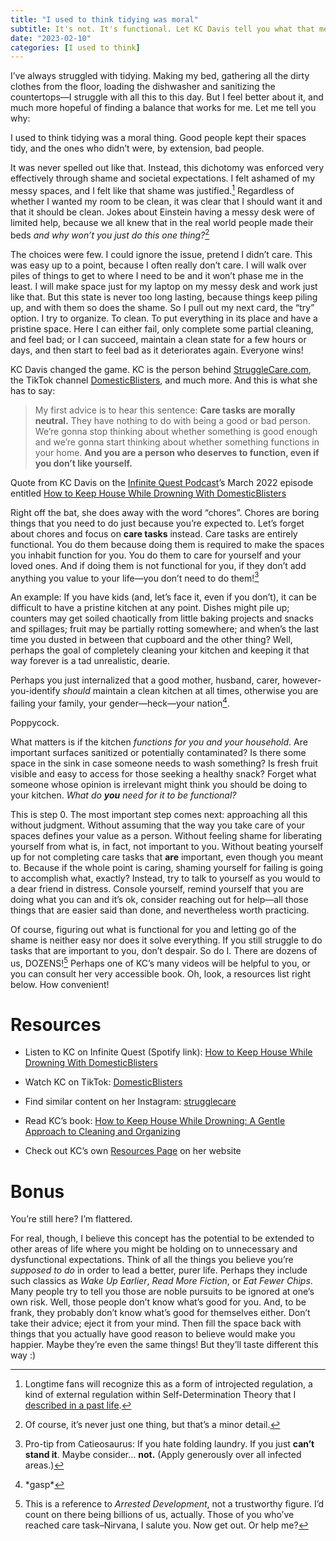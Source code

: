 ```yaml
---
title: "I used to think tidying was moral"
subtitle: It's not. It's functional. Let KC Davis tell you what that means.
date: "2023-02-10"
categories: [I used to think]
---
```


I've always struggled with tidying. Making my bed, gathering all the dirty clothes from the floor, loading the dishwasher and sanitizing the countertops---I struggle with all this to this day. But I feel better about it, and much more hopeful of finding a balance that works for me. Let me tell you why:

I used to think tidying was a moral thing. Good people kept their spaces tidy, and the ones who didn't were, by extension, bad people.

It was never spelled out like that. Instead, this dichotomy was enforced very effectively through shame and societal expectations. I felt ashamed of my messy spaces, and I felt like that shame was justified.[^1] Regardless of whether I wanted my room to be clean, it was clear that I should want it and that it should be clean. Jokes about Einstein having a messy desk were of limited help, because we all knew that in the real world people made their beds *and why won't you just do this one thing?*[^2]

[^1]: Longtime fans will recognize this as a form of introjected regulation, a kind of external regulation within Self-Determination Theory that I [described in a past life](https://medium.com/@vascobrazao/how-to-motivate-a-human-94a45f65659d).

[^2]: Of course, it's never just one thing, but that's a minor detail.

The choices were few. I could ignore the issue, pretend I didn't care. This was easy up to a point, because I often really don't care. I will walk over piles of things to get to where I need to be and it won't phase me in the least. I will make space just for my laptop on my messy desk and work just like that. But this state is never too long lasting, because things keep piling up, and with them so does the shame. So I pull out my next card, the "try" option. I try to organize. To clean. To put everything in its place and have a pristine space. Here I can either fail, only complete some partial cleaning, and feel bad; or I can succeed, maintain a clean state for a few hours or days, and then start to feel bad as it deteriorates again. Everyone wins!

KC Davis changed the game. KC is the person behind [StruggleCare.com](http://StruggleCare.com), the TikTok channel [DomesticBlisters](https://www.tiktok.com/@domesticblisters?lang=en), and much more. And this is what she has to say:

> My first advice is to hear this sentence: **Care tasks are morally neutral.** They have nothing to do with being a good or bad person. We're gonna stop thinking about whether something is good enough and we're gonna start thinking about whether something functions in your home. **And you are a person who deserves to function, even if you don't like yourself.**

::: column-margin
Quote from KC Davis on the [Infinite Quest Podcast](https://infinitequestpodcast.com/)'s March 2022 episode entitled [How to Keep House While Drowning With DomesticBlisters](https://open.spotify.com/episode/3ZVNkiKu76CLkspKBsPDQ2?si=38c1361aa5e44c8f)
:::

Right off the bat, she does away with the word "chores". Chores are boring things that you need to do just because you're expected to. Let's forget about chores and focus on **care tasks** instead. Care tasks are entirely functional. You do them because doing them is required to make the spaces you inhabit function for you. You do them to care for yourself and your loved ones. And if doing them is not functional for you, if they don't add anything you value to your life---you don't need to do them![^3]

[^3]: Pro-tip from Catieosaurus: If you hate folding laundry. If you just **can't stand it**. Maybe consider... **not.** (Apply generously over all infected areas.)

An example: If you have kids (and, let's face it, even if you don't), it can be difficult to have a pristine kitchen at any point. Dishes might pile up; counters may get soiled chaotically from little baking projects and snacks and spillages; fruit may be partially rotting somewhere; and when's the last time you dusted in between that cupboard and the other thing? Well, perhaps the goal of completely cleaning your kitchen and keeping it that way forever is a tad unrealistic, dearie.

Perhaps you just internalized that a good mother, husband, carer, however-you-identify *should* maintain a clean kitchen at all times, otherwise you are failing your family, your gender---heck---your nation[^4].

[^4]: \*gasp\*

Poppycock.

What matters is if the kitchen *functions for you and your household*. Are important surfaces sanitized or potentially contaminated? Is there some space in the sink in case someone needs to wash something? Is fresh fruit visible and easy to access for those seeking a healthy snack? Forget what someone whose opinion is irrelevant might think you should be doing to your kitchen. *What do **you** need for it to be functional?*

This is step 0. The most important step comes next: approaching all this without judgment. Without assuming that the way you take care of your spaces defines your value as a person. Without feeling shame for liberating yourself from what is, in fact, not important to you. Without beating yourself up for not completing care tasks that **are** important, even though you meant to. Because if the whole point is caring, shaming yourself for failing is going to accomplish what, exactly? Instead, try to talk to yourself as you would to a dear friend in distress. Console yourself, remind yourself that you are doing what you can and it's ok, consider reaching out for help---all those things that are easier said than done, and nevertheless worth practicing.

Of course, figuring out what is functional for you and letting go of the shame is neither easy nor does it solve everything. If you still struggle to do tasks that are important to you, don't despair. So do I. There are dozens of us, DOZENS![^5] Perhaps one of KC's many videos will be helpful to you, or you can consult her very accessible book. Oh, look, a resources list right below. How convenient!

[^5]: This is a reference to *Arrested Development*, not a trustworthy figure. I'd count on there being billions of us, actually. Those of you who've reached care task--Nirvana, I salute you. Now get out. Or help me?

# Resources

-   Listen to KC on Infinite Quest (Spotify link): [How to Keep House While Drowning With DomesticBlisters](https://open.spotify.com/episode/3ZVNkiKu76CLkspKBsPDQ2?si=38c1361aa5e44c8f)

-   Watch KC on TikTok: [DomesticBlisters](https://www.tiktok.com/@domesticblisters?lang=en)

-   Find similar content on her Instagram: [strugglecare](https://www.instagram.com/strugglecare/)

-   Read KC's book: [How to Keep House While Drowning: A Gentle Approach to Cleaning and Organizing](https://www.strugglecare.com/book-purchase)

-   Check out KC's own [Resources Page](https://www.strugglecare.com/resources) on her website

# Bonus

You're still here? I'm flattered.

For real, though, I believe this concept has the potential to be extended to other areas of life where you might be holding on to unnecessary and dysfunctional expectations. Think of all the things you believe you're *supposed to do* in order to lead a better, purer life. Perhaps they include such classics as *Wake Up Earlier*, *Read More Fiction*, or *Eat Fewer Chips*. Many people try to tell you those are noble pursuits to be ignored at one's own risk. Well, those people don't know what's good for you. And, to be frank, they probably don't know what's good for themselves either. Don't take their advice; eject it from your mind. Then fill the space back with things that you actually have good reason to believe would make you happier. Maybe they're even the same things! But they'll taste different this way :)
